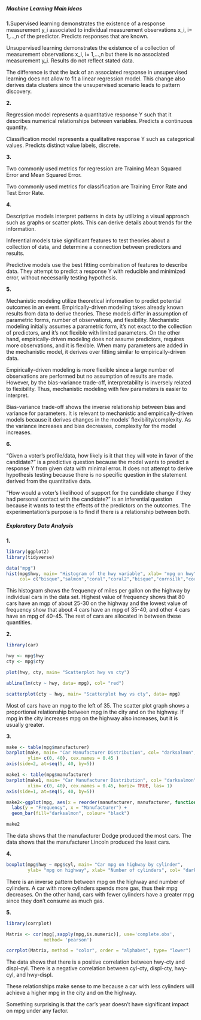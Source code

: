 ##### Machine Learning Main Ideas

**1.**Supervised learning demonstrates the existence of a response measurement y_i associated to individual measurement observations x_i, i= 1,...,n of the predictor. Predicts responses that are known.

Unsupervised learning demonstrates the existence of a collection of measurement observations x_i, i= 1,...,n but there is no associated measurement y_i. Results do not reflect stated data.

The difference is that the lack of an associated response in unsupervised learning does not allow to fit a linear regression model. This change also derives data clusters since the unsupervised scenario leads to pattern discovery.

**2.**

Regression model represents a quantitative response Y such that it describes numerical relationships between variables. Predicts a continuous quantity.

Classification model represents a qualitative response Y such as categorical values. Predicts distinct value labels, discrete.

**3.**

Two commonly used metrics for regression are Training Mean Squared Error and Mean Squared Error.

Two commonly used metrics for classification are Training Error Rate and Test Error Rate.

**4.**

Descriptive models interpret patterns in data by utilizing a visual approach such as graphs or scatter plots. This can derive details about trends for the information.

Inferential models take significant features to test theories about a collection of data, and determine a connection between predictors and results.

Predictive models use the best fitting combination of features to describe data. They attempt to predict a response Y with reducible and minimized error, without necessarily testing hypothesis.

**5.**

Mechanistic modeling utilize theoretical information to predict potential outcomes in an event. Empirically-driven modeling takes already known results from data to derive theories. These models differ in assumption of parametric forms, number of observations, and flexibility. Mechanistic modeling initially assumes a parametric form, it's not exact to the collection of predictors, and it's not flexible with limited parameters. On the other hand, empirically-driven modeling does not assume predictors, requires more observations, and it is flexible. When many parameters are added in the mechanistic model, it derives over fitting similar to empirically-driven data.

Empirically-driven modeling is more flexible since a large number of observations are performed but no assumption of results are made. However, by the bias-variance trade-off, interpretability is inversely related to flexibility. Thus, mechanistic modeling with few parameters is easier to interpret.

Bias-variance trade-off shows the inverse relationship between bias and variance for parameters. It is relevant to mechanistic and empirically-driven models because it derives changes in the models' flexibility/complexity. As the variance increases and bias decreases, complexity for the model increases.

**6.**

"Given a voter's profile/data, how likely is it that they will vote in favor of the candidate?" is a predictive question because the model wants to predict a response Y from given data with minimal error. It does not attempt to derive hypothesis testing because there is no specific question in the statement derived from the quantitative data.

"How would a voter's likelihood of support for the candidate change if they had personal contact with the candidate?" is an inferential question because it wants to test the effects of the predictors on the outcomes. The experimentation's purpose is to find if there is a relationship between both.

##### Exploratory Data Analysis

**1.**

```r

library(ggplot2)
library(tidyverse)

data("mpg")
hist(mpg$hwy, main= "Histogram of the hwy variable", xlab= "mpg on hwy", 
     col= c("bisque","salmon","coral","coral2","bisque","cornsilk","cornsilk"))

```

This histogram shows the frequency of miles per gallon on the highway by individual cars in the data set. Highest value of frequency shows that 80 cars have an mgp of about 25-30 on the highway and the lowest value of frequency show that about 4 cars have an mpg of 35-40, and other 4 cars have an mpg of 40-45. The rest of cars are allocated in between these quantities.

**2.**

```r
library(car)

hwy <- mpg$hwy
cty <- mpg$cty

plot(hwy, cty, main= "Scatterplot hwy vs cty")

abline(lm(cty ~ hwy, data= mpg), col= "red")

scatterplot(cty ~ hwy, main= "Scatterplot hwy vs cty", data= mpg)

```

Most of cars have an mpg to the left of 35. The scatter plot graph shows a proportional relationship between mpg in the city and on the highway. If mpg in the city increases mpg on the highway also increases, but it is usually greater.

**3.**

```r

make <- table(mpg$manufacturer)
barplot(make, main= "Car Manufacturer Distribution", col= "darksalmon", 
        ylim= c(0, 40), cex.names = 0.45 )
axis(side=2, at=seq(5, 40, by=5))

```

```r

make1 <- table(mpg$manufacturer)
barplot(make1, main= "Car Manufacturer Distribution", col= "darksalmon", 
        xlim= c(0, 40), cex.names = 0.45, horiz= TRUE, las= 1)
axis(side=1, at=seq(5, 40, by=5))

```

```r

make2<-ggplot(mpg, aes(x = reorder(manufacturer, manufacturer, function(x)-length(x))))+ 
  labs(y = "Frequency", x = "Manufacturer") + 
  geom_bar(fill="darksalmon", colour= "black")

make2

```

The data shows that the manufacturer Dodge produced the most cars. The data shows that the manufacturer Lincoln produced the least cars.

**4.**

```r

boxplot(mpg$hwy ~ mpg$cyl, main= "Car mpg on highway by cylinder", 
        ylab= "mpg on highway", xlab= "Number of cylinders", col= "darksalmon")

```

There is an inverse pattern between mpg on the highway and number of cylinders. A car with more cylinders spends more gas, thus their mpg decreases. On the other hand, cars with fewer cylinders have a greater mpg since they don't consume as much gas.

**5.**

```r

library(corrplot)

Matrix <- cor(mpg[,sapply(mpg,is.numeric)], use='complete.obs', 
              method= 'pearson')

corrplot(Matrix, method = "color", order = "alphabet", type= "lower")

```

The data shows that there is a positive correlation between hwy-cty and displ-cyl. There is a negative correlation between cyl-cty, displ-cty, hwy-cyl, and hwy-displ.

These relationships make sense to me because a car with less cylinders will achieve a higher mpg in the city and on the highway.

Something surprising is that the car's year doesn't have significant impact on mpg under any factor.
